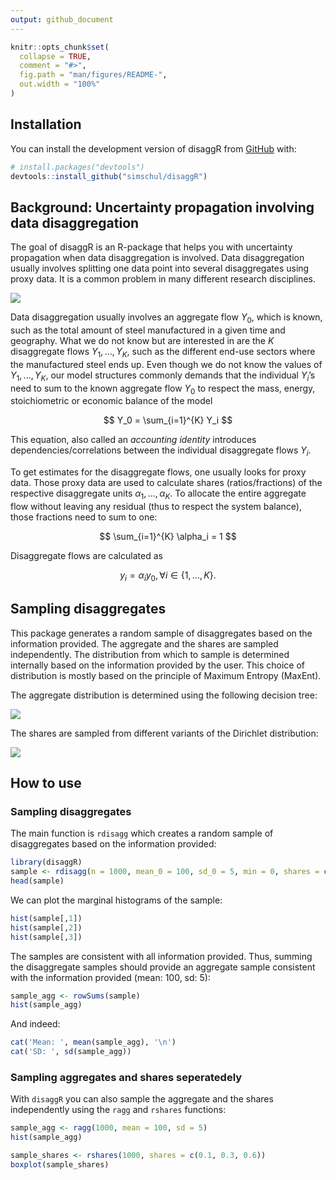 ```yaml
---
output: github_document
---
```


<!-- README.md is generated from README.Rmd. Please edit that file -->

```r
knitr::opts_chunk$set(
  collapse = TRUE,
  comment = "#>",
  fig.path = "man/figures/README-",
  out.width = "100%"
)
```


## Installation

You can install the development version of disaggR from
[GitHub](https://github.com/) with:

``` r
# install.packages("devtools")
devtools::install_github("simschul/disaggR")
```




## Background: Uncertainty propagation involving data disaggregation

<!-- badges: start -->

<!-- badges: end -->

The goal of disaggR is an R-package that helps you with uncertainty
propagation when data disaggregation is involved. Data disaggregation
usually involves splitting one data point into several disaggregates
using proxy data. It is a common problem in many different research
disciplines.

![](images/clipboard-133169665.png)

Data disaggregation usually involves an aggregate flow $Y_0$, which is
known, such as the total amount of steel manufactured in a given time
and geography. What we do not know but are interested in are the $K$
disaggregate flows $Y_1,...,Y_K$, such as the different end-use sectors
where the manufactured steel ends up. Even though we do not know the
values of $Y_1, ..., Y_K$, our model structures commonly demands that
the individual $Y_i$'s need to sum to the known aggregate flow $Y_0$ to
respect the mass, energy, stoichiometric or economic balance of the
model

$$
  Y_0 = \sum_{i=1}^{K} Y_i 
$$

This equation, also called an *accounting identity* introduces
dependencies/correlations between the individual disaggregate flows
$Y_i$.

To get estimates for the disaggregate flows, one usually looks for proxy
data. Those proxy data are used to calculate shares (ratios/fractions)
of the respective disaggregate units $\alpha_1, ..., \alpha_K$. To
allocate the entire aggregate flow without leaving any residual (thus to
respect the system balance), those fractions need to sum to one:

$$    \sum_{i=1}^{K} \alpha_i = 1 $$

Disaggregate flows are calculated as

$$ y_i = \alpha_i y_0,  \forall i \in \{1,...,K\}.     $$

## Sampling disaggregates

This package generates a random sample of disaggregates based on the
information provided. The aggregate and the shares are sampled
independently. The distribution from which to sample is determined
internally based on the information provided by the user. This choice of
distribution is mostly based on the principle of Maximum Entropy
(MaxEnt).

The aggregate distribution is determined using the following decision
tree:

![](images/clipboard-1519448807.png)

The shares are sampled from different variants of the Dirichlet
distribution:

![](images/clipboard-2622115785.png)



## How to use

### Sampling disaggregates

The main function is `rdisagg` which creates a random sample of
disaggregates based on the information provided:

```r
library(disaggR)
sample <- rdisagg(n = 1000, mean_0 = 100, sd_0 = 5, min = 0, shares = c(0.1, 0.3, 0.6))
head(sample)
```

We can plot the marginal histograms of the sample: 

```r
hist(sample[,1])
hist(sample[,2])
hist(sample[,3])
```

The samples are consistent with all information provided. Thus, summing the disaggregate samples should provide an aggregate sample consistent with the information provided (mean: 100, sd: 5): 

```r
sample_agg <- rowSums(sample)
hist(sample_agg)
```

And indeed: 

```r
cat('Mean: ', mean(sample_agg), '\n')
cat('SD: ', sd(sample_agg))
```


### Sampling aggregates and shares seperatedely

With `disaggR` you can also sample the aggregate and the shares independently using the `ragg` and `rshares` functions: 

```r
sample_agg <- ragg(1000, mean = 100, sd = 5)
hist(sample_agg)
```

```r
sample_shares <- rshares(1000, shares = c(0.1, 0.3, 0.6))
boxplot(sample_shares)
```


